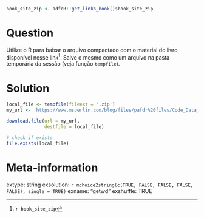 ```r
book_site_zip <- adfeR::get_links_book()$book_site_zip
```

Question
========

Utilize o R para baixar o arquivo compactado com o material do livro, disponível nesse [link](`r book_site_zip`)^[`r book_site_zip`]. Salve o mesmo como um arquivo na pasta temporária da sessão (veja função `tempfile`).



Solution
================

```r
local_file <- tempfile(fileext = '.zip')
my_url <- 'https://www.msperlin.com/blog/files/pafdr%20files/Code_Data_pafdR.zip'

download.file(url = my_url, 
              destfile = local_file)

# check if exists
file.exists(local_file)
```


Meta-information
================
extype: string
exsolution: `r mchoice2string(c(TRUE, FALSE, FALSE, FALSE, FALSE), single = TRUE)`
exname: "getwd"
exshuffle: TRUE

